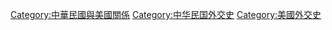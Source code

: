 [[Category:中華民國與美國關係|Category:中華民國與美國關係]]
[[Category:中华民国外交史|Category:中华民国外交史]]
[[Category:美國外交史|Category:美國外交史]]